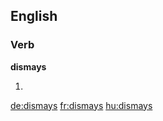 ==English==

===Verb===
'''dismays'''

# {{third-person singular of|dismay}}

[[de:dismays]]
[[fr:dismays]]
[[hu:dismays]]
